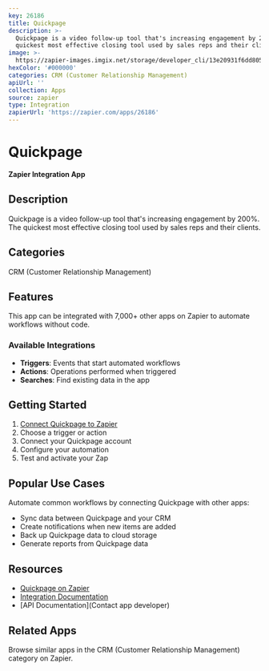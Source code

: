 ```yaml
---
key: 26186
title: Quickpage
description: >-
  Quickpage is a video follow-up tool that's increasing engagement by 200%. The
  quickest most effective closing tool used by sales reps and their clients.
image: >-
  https://zapier-images.imgix.net/storage/developer_cli/13e20931f6dd805539fd064e4909c8b0.png?auto=format%2Ccompress&ixlib=python-3.0.0&q=50
hexColor: '#000000'
categories: CRM (Customer Relationship Management)
apiUrl: ''
collection: Apps
source: zapier
type: Integration
zapierUrl: 'https://zapier.com/apps/26186'
---
```

# Quickpage

**Zapier Integration App**

## Description

Quickpage is a video follow-up tool that's increasing engagement by 200%. The quickest most effective closing tool used by sales reps and their clients.

## Categories

CRM (Customer Relationship Management)

## Features

This app can be integrated with 7,000+ other apps on Zapier to automate workflows without code.

### Available Integrations

- **Triggers**: Events that start automated workflows
- **Actions**: Operations performed when triggered
- **Searches**: Find existing data in the app

## Getting Started

1. [Connect Quickpage to Zapier](https://zapier.com/apps/26186)
2. Choose a trigger or action
3. Connect your Quickpage account
4. Configure your automation
5. Test and activate your Zap

## Popular Use Cases

Automate common workflows by connecting Quickpage with other apps:

- Sync data between Quickpage and your CRM
- Create notifications when new items are added
- Back up Quickpage data to cloud storage
- Generate reports from Quickpage data

## Resources

- [Quickpage on Zapier](https://zapier.com/apps/26186)
- [Integration Documentation](https://zapier.com/apps/26186/integrations)
- [API Documentation](Contact app developer)

## Related Apps

Browse similar apps in the CRM (Customer Relationship Management) category on Zapier.
